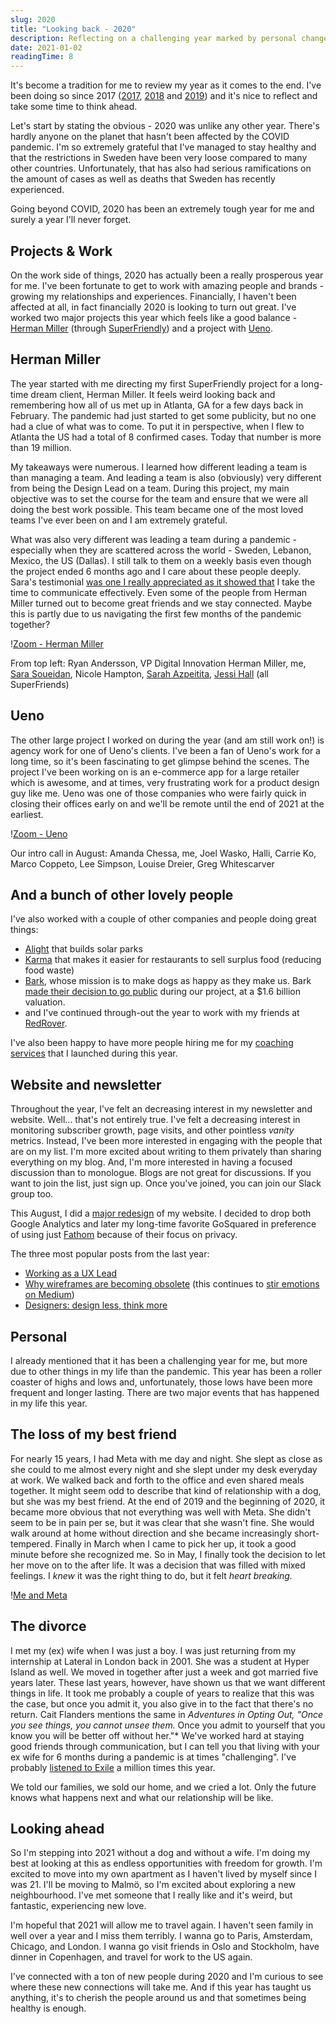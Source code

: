 ```yaml
---
slug: 2020
title: "Looking back - 2020"
description: Reflecting on a challenging year marked by personal changes, successful remote work transitions, and continued growth in digital design projects.
date: 2021-01-02
readingTime: 8
---
```


It's become a tradition for me to review my year as it comes to the end. I've been doing so since 2017 (<a href="/2017">2017</a>, <a href="/2018">2018</a> and <a href="/2019">2019</a>) and it's nice to reflect and take some time to think ahead.

Let's start by stating the obvious - 2020 was unlike any other year. There's hardly anyone on the planet that hasn't been affected by the COVID pandemic. I'm so extremely grateful that I've managed to stay healthy and that the restrictions in Sweden have been very loose compared to many other countries. Unfortunately, that has also had serious ramifications on the amount of cases as well as deaths that Sweden has recently experienced.

Going beyond COVID, 2020 has been an extremely tough year for me and surely a year I'll never forget.

## Projects & Work

On the work side of things, 2020 has actually been a really prosperous year for me. I've been fortunate to get to work with amazing people and brands - growing my relationships and experiences. Financially, I haven't been affected at all, in fact financially 2020 is looking to turn out great. I've worked two major projects this year which feels like a good balance - <a href="https://www.hermanmiller.com">Herman Miller</a> (through <a href="https://superfriendlydesign.systems">SuperFriendly</a>) and a project with <a href="https://ueno.co">Ueno</a>.

## Herman Miller

The year started with me directing my first SuperFriendly project for a long-time dream client, Herman Miller. It feels weird looking back and remembering how all of us met up in Atlanta, GA for a few days back in February. The pandemic had just started to get some publicity, but no one had a clue of what was to come. To put it in perspective, when I flew to Atlanta the US had a total of 8 confirmed cases. Today that number is more than 19 million.

My takeaways were numerous. I learned how different leading a team is than managing a team. And leading a team is also (obviously) very different from being the Design Lead on a team. During this project, my main objective was to set the course for the team and ensure that we were all doing the best work possible. This team became one of the most loved teams I've ever been on and I am extremely grateful.

What was also very different was leading a team during a pandemic - especially when they are scattered across the world - Sweden, Lebanon, Mexico, the US (Dallas). I still talk to them on a weekly basis even though the project ended 6 months ago and I care about these people deeply. Sara's testimonial <a href="/testimonials/">was one I really appreciated as it showed that</a> I take the time to communicate effectively. Even some of the people from Herman Miller turned out to become great friends and we stay connected. Maybe this is partly due to us navigating the first few months of the pandemic together?

!<a href="/images/articles/zoom-hermanmiller.webp">Zoom - Herman Miller</a>

From top left: Ryan Andersson, VP Digital Innovation Herman Miller, me, <a href="https://www.sarasoueidan.com">Sara Soueidan</a>, Nicole Hampton, <a href="https://www.sarahazpeitia.com">Sarah Azpeitita</a>, <a href="https://twitter.com/jessiofhall/">Jessi Hall</a> (all SuperFriends)

## Ueno

The other large project I worked on during the year (and am still work on!) is agency work for one of Ueno's clients. I've been a fan of Ueno's work for a long time, so it's been fascinating to get glimpse behind the scenes. The project I've been working on is an e-commerce app for a large retailer which is awesome, and at times, very frustrating work for a product design guy like me. Ueno was one of those companies who were fairly quick in closing their offices early on and we'll be remote until the end of 2021 at the earliest.

!<a href="/images/articles/zoom-ueno.webp">Zoom - Ueno</a>

Our intro call in August: Amanda Chessa, me, Joel Wasko, Halli, Carrie Ko, Marco Coppeto, Lee Simpson, Louise Dreier, Greg Whitescarver

## And a bunch of other lovely people

I've also worked with a couple of other companies and people doing great things:

- <a href="https://www.alight-energy.com">Alight</a> that builds solar parks
- <a href="https://karma.life">Karma</a> that makes it easier for restaurants to sell surplus food (reducing food waste)
- <a href="https://www.barkbox.com">Bark</a>, whose mission is to make dogs as happy as they make us. Bark <a href="https://www.wsj.com/articles/barkbox-to-be-acquired-in-1-6-billion-deal-11608174012?mod=searchresults_pos3&page=1">made their decision to go public</a> during our project, at a $1.6 billion valuation.
- and I've continued through-out the year to work with my friends at <a href="https://www.redroverk12.com">RedRover</a>.

I've also been happy to have more people hiring me for my <a href="/coaching">coaching services</a> that I launched during this year.

## Website and newsletter

Throughout the year, I've felt an decreasing interest in my newsletter and website. Well... that's not entirely true. I've felt a decreasing interest in monitoring subscriber growth, page visits, and other pointless _vanity_ metrics. Instead, I've been more interested in engaging with the people that are on my list. I'm more excited about writing to them privately than sharing everything on my blog. And, I'm more interested in having a focused discussion than to monologue. Blogs are not great for discussions. If you want to join the list, just sign up. Once you've joined, you can join our Slack group too.

This August, I did a <a href="https://twitter.com/antonsten/status/1290625467297468416?s=20">major redesign</a> of my website. I decided to drop both Google Analytics and later my long-time favorite GoSquared in preference of using just <a href="https://usefathom.com/ref/ZTSEBE">Fathom</a> because of their focus on privacy.

The three most popular posts from the last year:

- <a href="/uxlead/">Working as a UX Lead</a>
- <a href="/wireframes/">Why wireframes are becoming obsolete</a> (this continues to <a href="https://medium.com/swlh/why-wireframes-are-becoming-obsolete-f603e987797d">stir emotions on Medium</a>)
- <a href="/design-less/">Designers: design less, think more</a>

## Personal

I already mentioned that it has been a challenging year for me, but more due to other things in my life than the pandemic. This year has been a roller coaster of highs and lows and, unfortunately, those lows have been more frequent and longer lasting. There are two major events that has happened in my life this year.

## The loss of my best friend

For nearly 15 years, I had Meta with me day and night. She slept as close as she could to me almost every night and she slept under my desk everyday at work. We walked back and forth to the office and even shared meals together. It might seem odd to describe that kind of relationship with a dog, but she was my best friend. At the end of 2019 and the beginning of 2020, it became more obvious that not everything was well with Meta. She didn't seem to be in pain per se, but it was clear that she wasn't fine. She would walk around at home without direction and she became increasingly short-tempered. Finally in March when I came to pick her up, it took a good minute before she recognized me. So in May, I finally took the decision to let her move on to the after life. It was a decision that was filled with mixed feelings. I _knew_ it was the right thing to do, but it felt _heart breaking._

!<a href="/images/articles/antonmeta.webp">Me and Meta</a>

## The divorce

I met my (ex) wife when I was just a boy. I was just returning from my internship at Lateral in London back in 2001. She was a student at Hyper Island as well. We moved in together after just a week and got married five years later. These last years, however, have shown us that we want different things in life. It took me probably a couple of years to realize that this was the case, but once you admit it, you also give in to the fact that there's no return. Cait Flanders mentions the same in _Adventures in Opting Out, "Once you see things, you cannot unsee them._ Once you admit to yourself that you know you will be better off without her."\* We've worked hard at staying good friends through communication, but I can tell you that living with your ex wife for 6 months during a pandemic is at times "challenging". I've probably <a href="https://open.spotify.com/track/4pvb0WLRcMtbPGmtejJJ6y?si=A1nO7tq0Q5mOPD4KqvnxVw">listened to Exile</a> a million times this year.

We told our families, we sold our home, and we cried a lot. Only the future knows what happens next and what our relationship will be like.

## Looking ahead

So I'm stepping into 2021 without a dog and without a wife. I'm doing my best at looking at this as endless opportunities with freedom for growth. I'm excited to move into my own apartment as I haven't lived by myself since I was 21. I'll be moving to Malmö, so I'm excited about exploring a new neighbourhood. I've met someone that I really like and it's weird, but fantastic, experiencing new love.

I'm hopeful that 2021 will allow me to travel again. I haven't seen family in well over a year and I miss them terribly. I wanna go to Paris, Amsterdam, Chicago, and London. I wanna go visit friends in Oslo and Stockholm, have dinner in Copenhagen, and travel for work to the US again.

I've connected with a ton of new people during 2020 and I'm curious to see where these new connections will take me. And if this year has taught us anything, it's to cherish the people around us and that sometimes being healthy is enough.